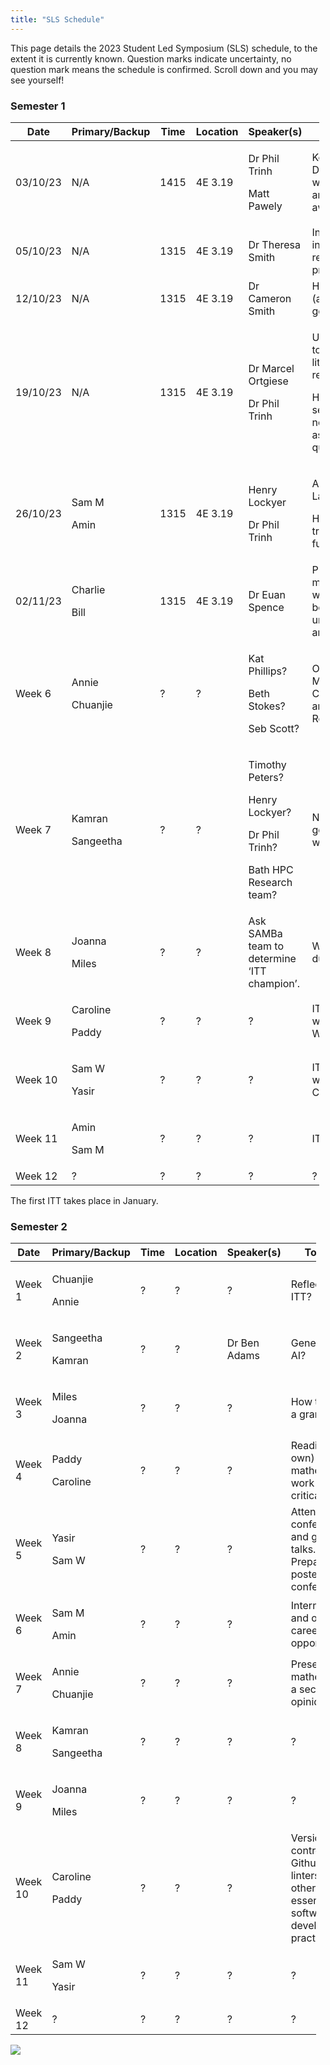 ```yaml
---
title: "SLS Schedule"
---
```


This page details the 2023 Student Led Symposium (SLS) schedule, to the extent it is currently known. Question marks indicate uncertainty, no question mark means the schedule is confirmed. Scroll down and you may see yourself!

### Semester 1

+----------+----------------+--------+----------+---------------------------------------------+----------------------------------------------------------------------------+
| Date     | Primary/Backup | Time   | Location | Speaker(s)                                  | Topic(s)                                                                   |
+==========+================+========+==========+=============================================+============================================================================+
| 03/10/23 | N/A            | 1415   | 4E 3.19  | Dr Phil Trinh                               | Key dates. Doing a PhD- what to expect, and what to be aware of.           |
|          |                |        |          |                                             |                                                                            |
|          |                |        |          | Matt Pawely                                 |                                                                            |
+----------+----------------+--------+----------+---------------------------------------------+----------------------------------------------------------------------------+
| 05/10/23 | N/A            | 1315   | 4E 3.19  | Dr Theresa Smith                            | Introduction to interdisciplinary research projects (IRPs).                |
+----------+----------------+--------+----------+---------------------------------------------+----------------------------------------------------------------------------+
| 12/10/23 | N/A            | 1315   | 4E 3.19  | Dr Cameron Smith                            | How to give (and not give) a good talk.                                    |
+----------+----------------+--------+----------+---------------------------------------------+----------------------------------------------------------------------------+
| 19/10/23 | N/A            | 1315   | 4E 3.19  | Dr Marcel Ortgiese                          | Useful software tools. Useful literature research tools.                   |
|          |                |        |          |                                             |                                                                            |
|          |                |        |          | Dr Phil Trinh                               | Hosting seminars, networking, and asking the right questions               |
+----------+----------------+--------+----------+---------------------------------------------+----------------------------------------------------------------------------+
| 26/10/23 | Sam M          | 1315   | 4E 3.19  | Henry Lockyer                               | All things LaTeX.                                                          |
|          |                |        |          |                                             |                                                                            |
|          | Amin           |        |          | Dr Phil Trinh                               | How to use your training support fund.                                     |
+----------+----------------+--------+----------+---------------------------------------------+----------------------------------------------------------------------------+
| 02/11/23 | Charlie        | 1315   | 4E 3.19  | Dr Euan Spence                              | Producing mathematical writing that will be read, understood, and enjoyed. |
|          |                |        |          |                                             |                                                                            |
|          | Bill           |        |          |                                             |                                                                            |
+----------+----------------+--------+----------+---------------------------------------------+----------------------------------------------------------------------------+
| Week 6   | Annie          | ?      | ?        | Kat Phillips?                               | Outreach, Maths Communication, and Behind the Research.                    |
|          |                |        |          |                                             |                                                                            |
|          | Chuanjie       |        |          | Beth Stokes?                                |                                                                            |
|          |                |        |          |                                             |                                                                            |
|          |                |        |          | Seb Scott?                                  |                                                                            |
+----------+----------------+--------+----------+---------------------------------------------+----------------------------------------------------------------------------+
| Week 7   | Kamran         | ?      | ?        | Timothy Peters?                             | Nimbus and getting the HPC working.                                        |
|          |                |        |          |                                             |                                                                            |
|          | Sangeetha      |        |          | Henry Lockyer?                              |                                                                            |
|          |                |        |          |                                             |                                                                            |
|          |                |        |          | Dr Phil Trinh?                              |                                                                            |
|          |                |        |          |                                             |                                                                            |
|          |                |        |          | Bath HPC Research team?                     |                                                                            |
+----------+----------------+--------+----------+---------------------------------------------+----------------------------------------------------------------------------+
| Week 8   | Joanna         | ?      | ?        | Ask SAMBa team to determine 'ITT champion'. | What to do during an ITT.                                                  |
|          |                |        |          |                                             |                                                                            |
|          | Miles          |        |          |                                             |                                                                            |
+----------+----------------+--------+----------+---------------------------------------------+----------------------------------------------------------------------------+
| Week 9   | Caroline       | ?      | ?        | ?                                           | ITT preparation with Wessex Water.                                         |
|          |                |        |          |                                             |                                                                            |
|          | Paddy          |        |          |                                             |                                                                            |
+----------+----------------+--------+----------+---------------------------------------------+----------------------------------------------------------------------------+
| Week 10  | Sam W          | ?      | ?        | ?                                           | ITT preparation with MYSTERY COMPANY.                                      |
|          |                |        |          |                                             |                                                                            |
|          | Yasir          |        |          |                                             |                                                                            |
+----------+----------------+--------+----------+---------------------------------------------+----------------------------------------------------------------------------+
| Week 11  | Amin           | ?      | ?        | ?                                           | ITT journal club.                                                          |
|          |                |        |          |                                             |                                                                            |
|          | Sam M          |        |          |                                             |                                                                            |
+----------+----------------+--------+----------+---------------------------------------------+----------------------------------------------------------------------------+
| Week 12  | ?              | ?      | ?        | ?                                           | ?                                                                          |
+----------+----------------+--------+----------+---------------------------------------------+----------------------------------------------------------------------------+

The first ITT takes place in January.

### Semester 2

+---------+----------------+------+----------+--------------+-------------------------------------------------------------------------------------------+
| Date    | Primary/Backup | Time | Location | Speaker(s)   | Topic(s)                                                                                  |
+=========+================+======+==========+==============+===========================================================================================+
| Week 1  | Chuanjie       | ?    | ?        | ?            | Reflecting on ITT?                                                                        |
|         |                |      |          |              |                                                                                           |
|         | Annie          |      |          |              |                                                                                           |
+---------+----------------+------+----------+--------------+-------------------------------------------------------------------------------------------+
| Week 2  | Sangeetha      | ?    | ?        | Dr Ben Adams | Generative AI?                                                                            |
|         |                |      |          |              |                                                                                           |
|         | Kamran         |      |          |              |                                                                                           |
+---------+----------------+------+----------+--------------+-------------------------------------------------------------------------------------------+
| Week 3  | Miles          | ?    | ?        | ?            | How to write a grant?                                                                     |
|         |                |      |          |              |                                                                                           |
|         | Joanna         |      |          |              |                                                                                           |
+---------+----------------+------+----------+--------------+-------------------------------------------------------------------------------------------+
| Week 4  | Paddy          | ?    | ?        | ?            | Reading (your own) mathematical work critically?                                          |
|         |                |      |          |              |                                                                                           |
|         | Caroline       |      |          |              |                                                                                           |
+---------+----------------+------+----------+--------------+-------------------------------------------------------------------------------------------+
| Week 5  | Yasir          | ?    | ?        | ?            | Attending conferences and giving talks. Preparing a poster for a conference?              |
|         |                |      |          |              |                                                                                           |
|         | Sam W          |      |          |              |                                                                                           |
+---------+----------------+------+----------+--------------+-------------------------------------------------------------------------------------------+
| Week 6  | Sam M          | ?    | ?        | ?            | Internships and other career opportunities?                                               |
|         |                |      |          |              |                                                                                           |
|         | Amin           |      |          |              |                                                                                           |
+---------+----------------+------+----------+--------------+-------------------------------------------------------------------------------------------+
| Week 7  | Annie          | ?    | ?        | ?            | Presenting mathematics, a second opinion?                                                 |
|         |                |      |          |              |                                                                                           |
|         | Chuanjie       |      |          |              |                                                                                           |
+---------+----------------+------+----------+--------------+-------------------------------------------------------------------------------------------+
| Week 8  | Kamran         | ?    | ?        | ?            | ?                                                                                         |
|         |                |      |          |              |                                                                                           |
|         | Sangeetha      |      |          |              |                                                                                           |
+---------+----------------+------+----------+--------------+-------------------------------------------------------------------------------------------+
| Week 9  | Joanna         | ?    | ?        | ?            | ?                                                                                         |
|         |                |      |          |              |                                                                                           |
|         | Miles          |      |          |              |                                                                                           |
+---------+----------------+------+----------+--------------+-------------------------------------------------------------------------------------------+
| Week 10 | Caroline       | ?    | ?        | ?            | Version control with Github, linters, and other essential software development practices? |
|         |                |      |          |              |                                                                                           |
|         | Paddy          |      |          |              |                                                                                           |
+---------+----------------+------+----------+--------------+-------------------------------------------------------------------------------------------+
| Week 11 | Sam W          | ?    | ?        | ?            | ?                                                                                         |
|         |                |      |          |              |                                                                                           |
|         | Yasir          |      |          |              |                                                                                           |
+---------+----------------+------+----------+--------------+-------------------------------------------------------------------------------------------+
| Week 12 | ?              | ?    | ?        | ?            | ?                                                                                         |
+---------+----------------+------+----------+--------------+-------------------------------------------------------------------------------------------+

![](cohort10.jpeg){fig-align="center"}
